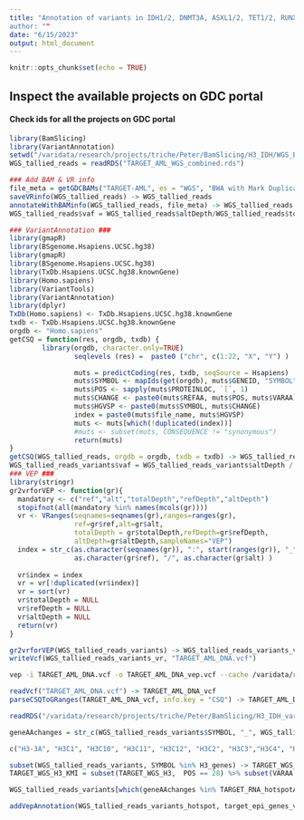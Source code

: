 ```yaml
---
title: "Annotation of variants in IDH1/2, DNMT3A, ASXL1/2, TET1/2, RUNX1
author: ""
date: "6/15/2023"
output: html_document
---
```


```r
knitr::opts_chunk$set(echo = TRUE)
```
## Inspect the available projects on GDC portal
#### Check ids for all the projects on GDC portal
```r
library(BamSlicing)
library(VariantAnnotation)
setwd("/varidata/research/projects/triche/Peter/BamSlicing/H3_IDH/WGS_BAMs/")
WGS_tallied_reads = readRDS("TARGET_AML_WGS_combined.rds")

### Add BAM & VR info
file_meta = getGDCBAMs("TARGET-AML", es = "WGS", "BWA with Mark Duplicates and BQSR")
saveVRinfo(WGS_tallied_reads) -> WGS_tallied_reads
annotateWithBAMinfo(WGS_tallied_reads, file_meta) -> WGS_tallied_reads
WGS_tallied_reads$vaf = WGS_tallied_reads$altDepth/WGS_tallied_reads$totalDepth

### VariantAnnotation ###
library(gmapR)
library(BSgenome.Hsapiens.UCSC.hg38)
library(gmapR)
library(BSgenome.Hsapiens.UCSC.hg38)
library(TxDb.Hsapiens.UCSC.hg38.knownGene)
library(Homo.sapiens)
library(VariantTools)
library(VariantAnnotation)
library(dplyr)
TxDb(Homo.sapiens) <- TxDb.Hsapiens.UCSC.hg38.knownGene
txdb <- TxDb.Hsapiens.UCSC.hg38.knownGene
orgdb <- "Homo.sapiens"
getCSQ = function(res, orgdb, txdb) {
        library(orgdb, character.only=TRUE)
                seqlevels (res) =  paste0 ("chr", c(1:22, "X", "Y") )

                muts = predictCoding(res, txdb, seqSource = Hsapiens)
                muts$SYMBOL <- mapIds(get(orgdb), muts$GENEID, "SYMBOL", "GENEID")
                muts$POS <- sapply(muts$PROTEINLOC, `[`, 1)
                muts$CHANGE <- paste0(muts$REFAA, muts$POS, muts$VARAA)
                muts$HGVSP <- paste0(muts$SYMBOL, muts$CHANGE)
                index = paste0(muts$file_name, muts$HGVSP)
                muts <- muts[which(!duplicated(index))]
                #muts <- subset(muts, CONSEQUENCE != "synonymous")
                return(muts)
}
getCSQ(WGS_tallied_reads, orgdb = orgdb, txdb = txdb) -> WGS_tallied_reads_variants
WGS_tallied_reads_variants$vaf = WGS_tallied_reads_variants$altDepth / WGS_tallied_reads_variants$totalDepth
### VEP ###
library(stringr)
gr2vrforVEP <- function(gr){
  mandatory <- c("ref","alt","totalDepth","refDepth","altDepth")
  stopifnot(all(mandatory %in% names(mcols(gr))))
  vr <- VRanges(seqnames=seqnames(gr),ranges=ranges(gr),
                ref=gr$ref,alt=gr$alt,
                totalDepth = gr$totalDepth,refDepth=gr$refDepth,
                altDepth=gr$altDepth,sampleNames="VEP")
  index = str_c(as.character(seqnames(gr)), ":", start(ranges(gr)), "_", 
                as.character(gr$ref), "/", as.character(gr$alt) )
  
  vr$index = index 
  vr = vr[!duplicated(vr$index)]
  vr = sort(vr)
  vr$totalDepth = NULL
  vr$refDepth = NULL
  vr$altDepth = NULL
  return(vr)
}

gr2vrforVEP(WGS_tallied_reads_variants) -> WGS_tallied_reads_variants_vr
writeVcf(WGS_tallied_reads_variants_vr, "TARGET_AML_DNA.vcf")
```

```bash
vep -i TARGET_AML_DNA.vcf -o TARGET_AML_DNA_vep.vcf --cache /varidata/research/projects/triche/ensembl-vep/.vep --offline --assembly GRCh38 --sift p --polyphen p --regulatory --vcf
```

```r
readVcf("TARGET_AML_DNA.vcf") -> TARGET_AML_DNA_vcf
parseCSQToGRanges(TARGET_AML_DNA_vcf, info.key = "CSQ") -> TARGET_AML_DNA_csq
```

```r
readRDS("/varidata/research/projects/triche/Peter/BamSlicing/H3_IDH_variants/TARGET_RNA_hotspotAAchange.rds") -> TARGET_RNA_hotspotAAchange.rds

geneAAchanges = str_c(WGS_tallied_reads_variants$SYMBOL, "_", WGS_tallied_reads_variants$CHANGE)

c("H3-3A", "H3C1", "H3C10", "H3C11", "H3C12", "H3C2", "H3C3","H3C4", "H3C6", "H3C7", "H3C8" ) -> H3_genes

subset(WGS_tallied_reads_variants, SYMBOL %in% H3_genes) -> TARGET_WGS_H3
TARGET_WGS_H3_KMI = subset(TARGET_WGS_H3,  POS == 28) %>% subset(VARAA %in% c("I", "M") ) %>% subset(REFAA == "K") 

WGS_tallied_reads_variants[which(geneAAchanges %in% TARGET_RNA_hotspotAAchange.rds)] -> WGS_tallied_reads_variants_hotspot

addVepAnnotation(WGS_tallied_reads_variants_hotspot, target_epi_genes_vep) -> TARGET_WGS_epi_genes_hotspots_combined_filtered_vep 
```


